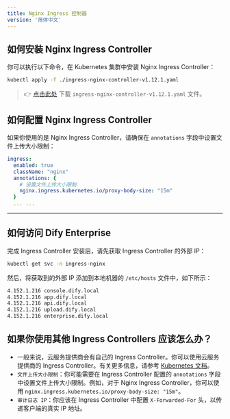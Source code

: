 ```yaml
---
title: Nginx Ingress 控制器
version: '简体中文'
---
```


## 如何安装 Nginx Ingress Controller

你可以执行以下命令，在 Kubernetes 集群中安装 Nginx Ingress Controller：

```bash
kubectl apply -f ./ingress-nginx-controller-v1.12.1.yaml
```

> 👉 <a href="https://assets-docs.dify.ai/2025/07/727045c765d5052ef3cc2f4b15aaa492.yaml" download="ingress-nginx-controller-v1.12.1.yaml">点击此处</a> 下载 `ingress-nginx-controller-v1.12.1.yaml` 文件。


## 如何配置 Nginx Ingress Controller

如果你使用的是 Nginx Ingress Controller，请确保在 `annotations` 字段中设置文件上传大小限制：

```yaml
ingress:
  enabled: true
  className: "nginx"
  annotations: {
    # 设置文件上传大小限制
    nginx.ingress.kubernetes.io/proxy-body-size: "15m"
  }
  ... ...
```

---

## 如何访问 Dify Enterprise

完成 Ingress Controller 安装后，请先获取 Ingress Controller 的外部 IP：

```bash
kubectl get svc -n ingress-nginx
```

然后，将获取到的外部 IP 添加到本地机器的 `/etc/hosts` 文件中，如下所示：

```bash
4.152.1.216 console.dify.local
4.152.1.216 app.dify.local
4.152.1.216 api.dify.local
4.152.1.216 upload.dify.local
4.152.1.216 enterprise.dify.local
```

## 如果你使用其他 Ingress Controllers 应该怎么办？
- 一般来说，云服务提供商会有自己的 Ingress Controller。你可以使用云服务提供商的 Ingress Controller。有关更多信息，请参考 [Kubernetes 文档](https://kubernetes.io/docs/concepts/services-networking/ingress-controllers/)。
- `文件上传大小限制`：你可能需要在 Ingress Controller 配置的 `annotations` 字段中设置文件上传大小限制。例如，对于 Nginx Ingress Controller，你可以使用 `nginx.ingress.kubernetes.io/proxy-body-size: "15m"`。
- `审计日志 IP`：你应该在 Ingress Controller 中配置 `X-Forwarded-For` 头，以传递客户端的真实 IP 地址。